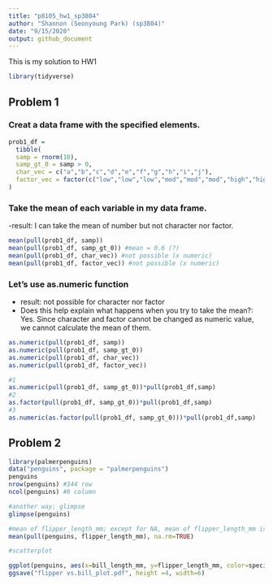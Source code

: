 ```yaml
---
title: "p8105_hw1_sp3804"
author: "Shannon (Seonyoung Park) (sp3804)"
date: "9/15/2020"
output: github_document
---
```


This is my solution to HW1

```r
library(tidyverse)
```

## Problem 1

### Creat a data frame with the specified elements.

```r
prob1_df = 
  tibble(
  samp = rnorm(10),
  samp_gt_0 = samp > 0,
  char_vec = c("a","b","c","d","e","f","g","h","i","j"),
  factor_vec = factor(c("low","low","low","mod","mod","mod","high","high","high","high"))
)
```

### Take the mean of each variable in my data frame.
-result: I can take the mean of number but not character nor factor.
```r
mean(pull(prob1_df, samp))
mean(pull(prob1_df, samp_gt_0)) #mean = 0.6 (?)
mean(pull(prob1_df, char_vec)) #not possible (x numeric)
mean(pull(prob1_df, factor_vec)) #not possible (x numeric)
```


### Let's use as.numeric function
- result: not possible for character nor factor
- Does this help explain what happens when you try to take the mean?: Yes. Since character and factor cannot be changed as numeric value, we cannot calculate the mean of them. 
```r
as.numeric(pull(prob1_df, samp))
as.numeric(pull(prob1_df, samp_gt_0)) 
as.numeric(pull(prob1_df, char_vec)) 
as.numeric(pull(prob1_df, factor_vec)) 
```
```r
#1
as.numeric(pull(prob1_df, samp_gt_0))*pull(prob1_df,samp) 
#2
as.factor(pull(prob1_df, samp_gt_0))*pull(prob1_df,samp)
#3
as.numeric(as.factor(pull(prob1_df, samp_gt_0)))*pull(prob1_df,samp)
```


## Problem 2

```r
library(palmerpenguins)
data("penguins", package = "palmerpenguins")
penguins
nrow(penguins) #344 row
ncol(penguins) #8 column

#another way; glimpse
glimpse(penguins)

#mean of flipper_length_mm; except for NA, mean of flipper_length_mm is 200.9 (mm)
mean(pull(penguins, flipper_length_mm), na.rm=TRUE) 

#scatterplot

ggplot(penguins, aes(x=bill_length_mm, y=flipper_length_mm, color=species))+geom_point()+ggtitle("<Penguins' flipper length vs. bill length>")
ggsave("flipper vs.bill_plot.pdf", height =4, width=6)


```

